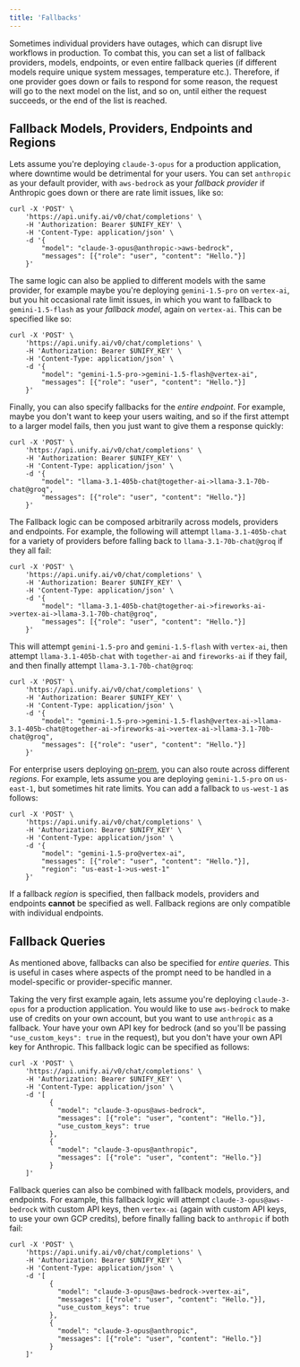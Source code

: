 ```yaml
---
title: 'Fallbacks'
---
```


Sometimes individual providers have outages,
which can disrupt live workflows in production.
To combat this, you can set a list of fallback providers, models, endpoints, or even
entire fallback queries (if different models require unique system messages,
temperature etc.). Therefore, if one provider goes down or fails to respond for some
reason, the request will go to the next model on the list, and so on, until either the
request succeeds, or the end of the list is reached.

## Fallback Models, Providers, Endpoints and Regions

Lets assume you're deploying `claude-3-opus` for a production application, where
downtime would be detrimental for your users. You can set `anthropic` as your default
provider, with `aws-bedrock` as your *fallback provider* if Anthropic goes down or there
are rate limit issues, like so:

```shell
curl -X 'POST' \
    'https://api.unify.ai/v0/chat/completions' \
    -H 'Authorization: Bearer $UNIFY_KEY' \
    -H 'Content-Type: application/json' \
    -d '{
        "model": "claude-3-opus@anthropic->aws-bedrock",
        "messages": [{"role": "user", "content": "Hello."}]
    }'
```

The same logic can also be applied to different models with the same provider,
for example maybe you're deploying `gemini-1.5-pro` on `vertex-ai`, but you hit
occasional rate limit issues, in which you want to fallback to `gemini-1.5-flash` as
your *fallback model*, again on `vertex-ai`. This can be specified like so:

```shell
curl -X 'POST' \
    'https://api.unify.ai/v0/chat/completions' \
    -H 'Authorization: Bearer $UNIFY_KEY' \
    -H 'Content-Type: application/json' \
    -d '{
        "model": "gemini-1.5-pro->gemini-1.5-flash@vertex-ai",
        "messages": [{"role": "user", "content": "Hello."}]
    }'
```

Finally, you can also specify fallbacks for the *entire endpoint*.
For example, maybe you don't want to keep your users waiting, and so if the first
attempt to a larger model fails, then you just want to give them a response quickly:

```shell
curl -X 'POST' \
    'https://api.unify.ai/v0/chat/completions' \
    -H 'Authorization: Bearer $UNIFY_KEY' \
    -H 'Content-Type: application/json' \
    -d '{
        "model": "llama-3.1-405b-chat@together-ai->llama-3.1-70b-chat@groq",
        "messages": [{"role": "user", "content": "Hello."}]
    }'
```

The Fallback logic can be composed arbitrarily across models, providers and endpoints.
For example, the following will attempt `llama-3.1-405b-chat` for a variety of providers
before falling back to `llama-3.1-70b-chat@groq` if they all fail:

```shell
curl -X 'POST' \
    'https://api.unify.ai/v0/chat/completions' \
    -H 'Authorization: Bearer $UNIFY_KEY' \
    -H 'Content-Type: application/json' \
    -d '{
        "model": "llama-3.1-405b-chat@together-ai->fireworks-ai->vertex-ai->llama-3.1-70b-chat@groq",
        "messages": [{"role": "user", "content": "Hello."}]
    }'
```

This will attempt `gemini-1.5-pro` and `gemini-1.5-flash` with `vertex-ai`,
then attempt `llama-3.1-405b-chat` with `together-ai` and `fireworks-ai` if they fail,
and then finally attempt `llama-3.1-70b-chat@groq`:

```shell
curl -X 'POST' \
    'https://api.unify.ai/v0/chat/completions' \
    -H 'Authorization: Bearer $UNIFY_KEY' \
    -H 'Content-Type: application/json' \
    -d '{
        "model": "gemini-1.5-pro->gemini-1.5-flash@vertex-ai->llama-3.1-405b-chat@together-ai->fireworks-ai->vertex-ai->llama-3.1-70b-chat@groq",
        "messages": [{"role": "user", "content": "Hello."}]
    }'
```

For enterprise users deploying [on-prem](https://docs.unify.ai/on_prem),
you can also route across different *regions*.
For example, lets assume you are deploying `gemini-1.5-pro` on `us-east-1`,
but sometimes hit rate limits. You can add a fallback to `us-west-1` as follows:

```shell
curl -X 'POST' \
    'https://api.unify.ai/v0/chat/completions' \
    -H 'Authorization: Bearer $UNIFY_KEY' \
    -H 'Content-Type: application/json' \
    -d '{
        "model": "gemini-1.5-pro@vertex-ai",
        "messages": [{"role": "user", "content": "Hello."}],
        "region": "us-east-1->us-west-1"
    }'
```

If a fallback *region* is specified, then fallback models,
providers and endpoints **cannot** be specified as well.
Fallback regions are only compatible with individual endpoints.

## Fallback Queries

As mentioned above, fallbacks can also be specified for *entire queries*.
This is useful in cases where aspects of the prompt need to be handled in a
model-specific or provider-specific manner.

Taking the very first example again, lets assume you're deploying `claude-3-opus` for a
production application. You would like to use `aws-bedrock` to make use of credits on
your own account, but you want to use `anthropic` as a fallback. Your have your own API
key for bedrock (and so you'll be passing `"use_custom_keys": true` in the request),
but you don't have your own API key for Anthropic. This fallback logic can be specified
as follows:

```shell
curl -X 'POST' \
    'https://api.unify.ai/v0/chat/completions' \
    -H 'Authorization: Bearer $UNIFY_KEY' \
    -H 'Content-Type: application/json' \
    -d '[
          {
            "model": "claude-3-opus@aws-bedrock",
            "messages": [{"role": "user", "content": "Hello."}],
            "use_custom_keys": true
          },
          {
            "model": "claude-3-opus@anthropic",
            "messages": [{"role": "user", "content": "Hello."}]
          }
    ]'
```

Fallback queries can also be combined with fallback models, providers, and endpoints.
For example, this fallback logic will attempt `claude-3-opus@aws-bedrock` with custom
API keys, then `vertex-ai` (again with custom API keys, to use your own GCP credits),
before finally falling back to `anthropic` if both fail:

```shell
curl -X 'POST' \
    'https://api.unify.ai/v0/chat/completions' \
    -H 'Authorization: Bearer $UNIFY_KEY' \
    -H 'Content-Type: application/json' \
    -d '[
          {
            "model": "claude-3-opus@aws-bedrock->vertex-ai",
            "messages": [{"role": "user", "content": "Hello."}],
            "use_custom_keys": true
          },
          {
            "model": "claude-3-opus@anthropic",
            "messages": [{"role": "user", "content": "Hello."}]
          }
    ]'
```